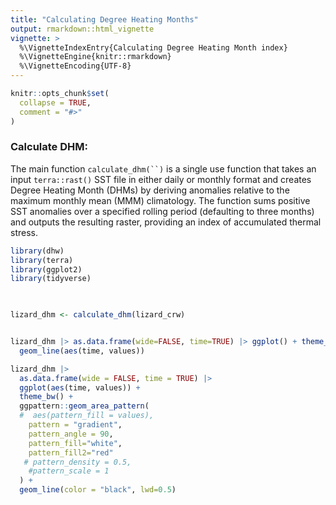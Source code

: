```yaml
---
title: "Calculating Degree Heating Months"
output: rmarkdown::html_vignette
vignette: >
  %\VignetteIndexEntry{Calculating Degree Heating Month index}
  %\VignetteEngine{knitr::rmarkdown}
  %\VignetteEncoding{UTF-8}
---
```


```r
knitr::opts_chunk$set(
  collapse = TRUE,
  comment = "#>"
)
```

### Calculate DHM:

The main function ``` calculate_dhm(``) ``` is a single use function that takes an input `terra::rast()` SST file in either daily or monthly format and creates Degree Heating Month (DHMs) by deriving anomalies relative to the maximum monthly mean (MMM) climatology. The function sums positive SST anomalies over a specified rolling period (defaulting to three months) and outputs the resulting raster, providing an index of accumulated thermal stress.
 

```r

library(dhw)
library(terra)
library(ggplot2)
library(tidyverse)

  

lizard_dhm <- calculate_dhm(lizard_crw) 


lizard_dhm |> as.data.frame(wide=FALSE, time=TRUE) |> ggplot() + theme_bw() + 
  geom_line(aes(time, values))

lizard_dhm |> 
  as.data.frame(wide = FALSE, time = TRUE) |> 
  ggplot(aes(time, values)) +
  theme_bw() +
  ggpattern::geom_area_pattern(
  #  aes(pattern_fill = values),
    pattern = "gradient",
    pattern_angle = 90,
    pattern_fill="white",
    pattern_fill2="red"
   # pattern_density = 0.5,
    #pattern_scale = 1
  ) +
  geom_line(color = "black", lwd=0.5)

```
